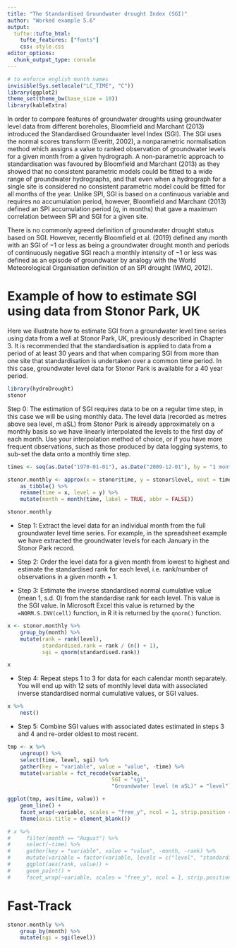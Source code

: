 ```yaml
---
title: "The Standardised Groundwater drought Index (SGI)"
author: "Worked example 5.6"
output: 
  tufte::tufte_html:
    tufte_features: ["fonts"]
    css: style.css
editor_options: 
  chunk_output_type: console
---
```


```r
# to enforce english month names
invisible(Sys.setlocale("LC_TIME", "C"))
library(ggplot2)
theme_set(theme_bw(base_size = 10))
library(kableExtra)
```



In order to compare features of groundwater droughts using groundwater level data from different boreholes, Bloomfield and Marchant (2013) introduced the Standardised Groundwater level Index (SGI). The SGI uses the normal scores transform (Everitt, 2002), a nonparametric normalisation method which assigns a value to ranked observation of groundwater levels for a given month from a given hydrograph. A non-parametric approach to standardisation was favoured by Bloomfield and Marchant (2013) as they showed that no consistent parametric models could be fitted to a wide range of groundwater hydrographs, and that even when a hydrograph for a single site is considered no consistent parametric model could be fitted for all months of the year. Unlike SPI, SGI is based on a continuous variable and requires no accumulation period, however, Bloomfield and Marchant (2013) defined an SPI accumulation period ($q$, in months) that gave a maximum correlation between SPI and SGI for a given site.

There is no commonly agreed definition of groundwater drought status based on SGI. However, recently Bloomfield et al. (2019) defined any month with an SGI of −1 or less as being a groundwater drought month and periods of continuously negative SGI reach a monthly intensity of −1 or less was defined as an episode of groundwater by analogy with the World Meteorological Organisation definition of an SPI drought (WMO, 2012).


# Example of how to estimate SGI using data from Stonor Park, UK

Here we illustrate how to estimate SGI from a groundwater level time series using data from a well at Stonor Park, UK, previously described in Chapter 3. It is recommended that the standardisation is applied to data from a period of at least 30 years and that when comparing SGI from more than one site that standardisation is undertaken over a common time period. In this case, groundwater level data for Stonor Park is available for a 40 year period. 


```r
library(hydroDrought)
stonor 
```


Step 0: The estimation of SGI requires data to be on a regular time step, in this case we will be using monthly data. The level data (recorded as metres above sea level, m aSL) from Stonor Park is already approximately on a monthly basis so we have linearly interpolated the levels to the first day of each month. Use your interpolation method of choice, or if you have more frequent observations, such as those produced by data logging systems, to sub-set the data onto a monthly time step.

```r
times <- seq(as.Date("1970-01-01"), as.Date("2009-12-01"), by = "1 month")

stonor.monthly <- approx(x = stonor$time, y = stonor$level, xout = times) %>%
    as_tibble() %>%
    rename(time = x, level = y) %>% 
    mutate(month = month(time, label = TRUE, abbr = FALSE))

stonor.monthly
```


 * Step 1: Extract the level data for an individual month from the full groundwater level time series. For example, in the spreadsheet example we have extracted the groundwater levels for each January in the Stonor Park record.

 * Step 2: Order the level data for a given month from lowest to highest and estimate the standardised rank for each level, i.e. rank/number of observations in a given month + 1.

 * Step 3: Estimate the inverse standardised normal cumulative value (mean 1, s.d. 0) from the standardise rank for each level. This value is the SGI value. In Microsoft Excel this value is returned by the `=NORM.S.INV(cell)` function, in R it is returned by the `qnorm()` function.

```r
x <- stonor.monthly %>%
    group_by(month) %>%
    mutate(rank = rank(level), 
           standardised.rank = rank / (n() + 1),
           sgi = qnorm(standardised.rank))

x
```

 * Step 4: Repeat steps 1 to 3 for data for each calendar month separately. You will end up with 12 sets of monthly level data with associated inverse standardised normal cumulative values, or SGI values.
 
```r
x %>%
    nest()
```
 

 * Step 5: Combine SGI values with associated dates estimated in steps 3 and 4 and re-order oldest to most recent.


```r
tmp <- x %>%
    ungroup() %>%
    select(time, level, sgi) %>%
    gather(key = "variable", value = "value", -time) %>%
    mutate(variable = fct_recode(variable, 
                                 SGI = "sgi", 
                                 "Groundwater level (m aSL)" = "level"))

ggplot(tmp, aes(time, value)) + 
    geom_line() + 
    facet_wrap(~variable, scales = "free_y", ncol = 1, strip.position = "left") +
    theme(axis.title = element_blank())
```


```r
# x %>%
#     filter(month == "August") %>%
#     select(-time) %>%
#     gather(key = "variable", value = "value", -month, -rank) %>%
#     mutate(variable = factor(variable, levels = c("level", "standardised.rank", "sgi"))) %>%
#     ggplot(aes(rank, value)) + 
#     geom_point() + 
#     facet_wrap(~variable, scales = "free_y", ncol = 1, strip.position = "left")
```

# Fast-Track

```r
stonor.monthly %>% 
    group_by(month) %>%
    mutate(sgi = sgi(level))
```

